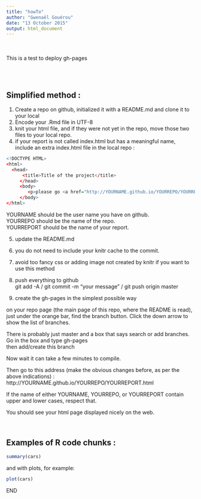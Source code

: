 ```yaml
---
title: "howTo"
author: "Gwenaël Gouérou"
date: "13 October 2015"
output: html_document
---
```


<br><br>
This is a test to deploy gh-pages

<br><br>  

## Simplified method :  

1. Create a repo on github, initialized it with a README.md and clone it to your local  
2. Encode your .Rmd file in UTF-8  
3. knit your html file, and if they were not yet in the repo, 
move those two files to your local repo.  
4. if your report is not called index.html but has a meaningful name, include an extra 
index.html file in the local repo :  

```r
<!DOCTYPE HTML>  
<html>  
  <head>  
      <title>Title of the project</title>  
	 </head>  
	 <body>  
	    <p>please go <a href="http://YOURNAME.github.io/YOURREPO/YOURREPORT.html">here</a> to read the report.</p>  
	 </body>  
</html>  
```

YOURNAME should be the user name you have on github.  
YOURREPO should be the name of the repo.  
YOURREPORT should be the name of your report.  

5. update the README.md  
6. you do not need to include your knitr cache to the commit.  
7. avoid too fancy css or adding image not created by knitr if you want to use this method  
8. push everything to github  
git add -A / git commit -m "your message" / git push origin master  

9. create the gh-pages in the simplest possible way  

on your repo page (the main page of this repo, where the README is read), 
just under the orange bar, find the branch button. 
Click the down arrow to show the list of branches.   

There is probably just master and a box that says search or add branches. 
Go in the box and type gh-pages  
then add/create this branch  

Now wait it can take a few minutes to compile.   

Then go to this address (make the obvious changes before, as per the above indications) :   http://YOURNAME.github.io/YOURREPO/YOURREPORT.html  

If the name of either YOURNAME, YOURREPO, or YOURREPORT 
contain upper and lower cases, respect that.  

You should see your html page displayed nicely on the web.   

<br>  

## Examples of R code chunks :  

```r
summary(cars)
```

and with plots, for example:  

```r
plot(cars)
```

END  